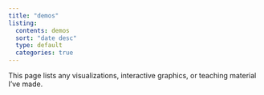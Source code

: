 ```yaml
---
title: "demos"
listing:
  contents: demos
  sort: "date desc"
  type: default
  categories: true
---
```


This page lists any visualizations, interactive graphics, or teaching material I've made.
